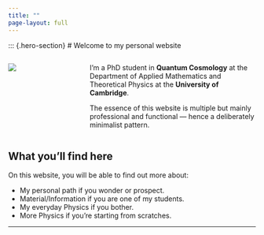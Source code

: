 ```yaml
---
title: ""
page-layout: full
---
```


::: {.hero-section}
# Welcome to my personal website

::: {.columns}

::: {.column width="30%"}
![](images/photoWall.jpg){style="padding-right:10%;"}
:::

::: {.column width="70%"}
I'm a PhD student in **Quantum Cosmology** at the Department of Applied Mathematics 
and Theoretical Physics at the **University of Cambridge**.

The essence of this website is multiple but mainly professional and functional — 
hence a deliberately minimalist pattern.
:::
:::

## What you'll find here

On this website, you will be able to find out more about:

- My personal path if you wonder or prospect. 
- Material/Information if you are one of my students. 
- My everyday Physics if you bother.
- More Physics if you're starting from scratches. 


---
